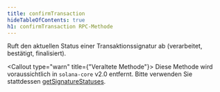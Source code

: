 ```yaml
---
title: confirmTransaction
hideTableOfContents: true
h1: confirmTransaction RPC-Methode
---
```


Ruft den aktuellen Status einer Transaktionssignatur ab (verarbeitet, bestätigt,
finalisiert).

<Callout type="warn" title={"Veraltete Methode"}>
  Diese Methode wird voraussichtlich in `solana-core` v2.0 entfernt. Bitte
  verwenden Sie stattdessen
  [getSignatureStatuses](/docs/rpc/http/getsignaturestatuses).
</Callout>
